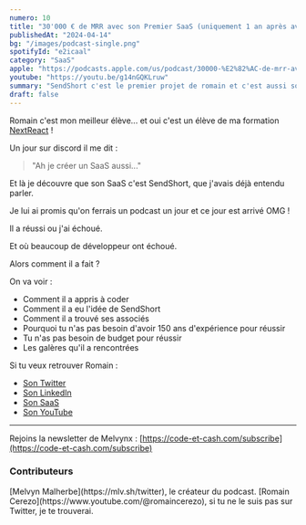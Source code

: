 ```yaml
---
numero: 10
title: "30'000 € de MRR avec son Premier SaaS (uniquement 1 an après avoir appris à coder) - Romain Cerezo"
publishedAt: "2024-04-14"
bg: "/images/podcast-single.png"
spotifyId: "e2icaal"
category: "SaaS"
apple: "https://podcasts.apple.com/us/podcast/30000-%E2%82%AC-de-mrr-avec-son-premier-saas-uniquement-1/id1701022126?i=1000652379597"
youtube: "https://youtu.be/g14nGQKLruw"
summary: "SendShort c'est le premier projet de romain et c'est aussi son premier SaaS. Pourtant, c'est un carton plein pour lui. Il a réussi où des seniors de 40 ans d'expérience ont échoué et il nous raconte comment il a fait."
draft: false
---
```


Romain c'est mon meilleur élève... et oui c'est un élève de ma formation [NextReact](https://codelynx.dev/nextreact/courses) !

Un jour sur discord il me dit :

> "Ah je créer un SaaS aussi..."

Et là je découvre que son SaaS c'est SendShort, que j'avais déjà entendu parler.

Je lui ai promis qu'on ferrais un podcast un jour et ce jour est arrivé OMG !

Il a réussi ou j'ai échoué.

Et où beaucoup de développeur ont échoué.

Alors comment il a fait ?

On va voir :

- Comment il a appris à coder
- Comment il a eu l'idée de SendShort
- Comment il a trouvé ses associés
- Pourquoi tu n'as pas besoin d'avoir 150 ans d'expérience pour réussir
- Tu n'as pas besoin de budget pour réussir
- Les galères qu'il a rencontrées

Si tu veux retrouver Romain :

- [Son Twitter](https://twitter.com/RoMCrZ)
- [Son LinkedIn](https://www.linkedin.com/in/romain-cerezo/)
- [Son SaaS](https://www.sendshort.ai/)
- [Son YouTube](https://www.youtube.com/@romaincerezo)

---

Rejoins la newsletter de Melvynx : [https://code-et-cash.com/subscribe](https://code-et-cash.com/subscribe)

### Contributeurs

<Contributor>
  [Melvyn Malherbe](https://mlv.sh/twitter), le créateur du podcast.
</Contributor>
<Contributor>
  [Romain Cerezo](https://www.youtube.com/@romaincerezo), si tu ne le suis pas
  sur Twitter, je te trouverai.
</Contributor>
